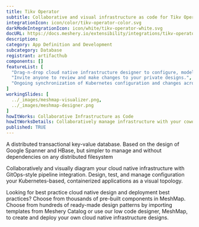 ```yaml
---
title: Tikv Operator
subtitle: Collaborative and visual infrastructure as code for Tikv Operator
integrationIcon: icon/color/tikv-operator-color.svg
darkModeIntegrationIcon: icon/white/tikv-operator-white.svg
docURL: https://docs.meshery.io/extensibility/integrations/tikv-operator
description: 
category: App Definition and Development
subcategory: Database
registrant: artifacthub
components: []
featureList: [
  "Drag-n-drop cloud native infrastructure designer to configure, model, and deploy your workloads.",
  "Invite anyone to review and make changes to your private designs.",
  "Ongoing synchronization of Kubernetes configuration and changes across any number of clusters."
]
workingSlides: [
  ../_images/meshmap-visualizer.png,
  ../_images/meshmap-designer.png
]
howItWorks: Collaborative Infrastructure as Code
howItWorksDetails: Collaboratively manage infrastructure with your coworkers synchronously sharing the same designs.
published: TRUE
---
```

<p>
A distributed transactional key-value database. Based on the design of Google Spanner and HBase, but simpler to manage and without dependencies on any distributed filesystem
</p>
<p>
    Collaboratively and visually diagram your cloud native infrastructure with GitOps-style pipeline integration. Design, test, and manage configuration your Kubernetes-based, containerized applications as a visual topology.
</p>
<p>
    Looking for best practice cloud native design and deployment best practices? Choose from thousands of pre-built components in MeshMap. Choose from hundreds of ready-made design patterns by importing templates from Meshery Catalog or use our low code designer, MeshMap, to create and deploy your own cloud native infrastructure designs.
</p>
